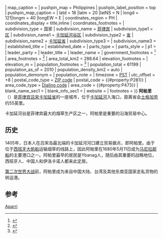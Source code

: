 {{No footnotes|time=2021-05-29T03:36:08+00:00}}

{{Infobox settlement
<!-- See Template:Infobox settlement for additional fields and descriptions -->
| name                    = Aparri<br/>阿帕里
| settlement_type         = 
| image_skyline           = Aparri Beach-c.jpg
| image_caption           = 
| image_flag              = 
| image_seal              = 
| nickname                = 
| motto                   = 
| image_map               = {{#property:P242}}
| map_caption             = 
| pushpin_map             = Philippines
| pushpin_label_position  = top
| pushpin_map_caption     = 
| latd  = 18 |latm  = 20 |latNS  = N
| longd = 121|longm = 40 |longEW = E
| coordinates_region      = PH
| coordinates_display     = title,inline
| coordinates_footnotes   = 
| subdivision_type        = 国家
| subdivision_name        = [[菲律宾|菲律宾]]
| subdivision_type1       = [[菲律宾行政区划|区]]
| subdivision_name1       = [[卡加延河谷区|卡加延河谷区]]
| subdivision_type2       = [[菲律宾省份列表|省]]
| subdivision_name2       = [[卡加延省|卡加延省]]
| subdivision_type3       = 
| subdivision_name3       = 
| established_title       = 
| established_date        = 
| parts_type              = 
| parts_style             = 
| p1                      = 
| leader_party            = 
| leader_title            = 
| leader_name             = 
| government_footnotes    = <ref name=comelec>{{cite web |url=http://www.comelec.gov.ph/?r=Archives/RegularElections/2013NLE/Results/citymuni2013 |title=Official City/Municipal 2013 Election Results |publisher=Commission on Elections (COMELEC) |location=Intramuros, Manila, Philippines |date=11 September 2013 |accessdate=24 January 2014 |archive-date=2016-05-27 |archive-url=https://web.archive.org/web/20160527051618/http://www.comelec.gov.ph/?r=Archives%2FRegularElections%2F2013NLE%2FResults%2Fcitymuni2013 |dead-url=no }}</ref>
| area_footnotes          = <ref name=nscb>{{cite web |title=Province: CAGAYAN |url=http://www.nscb.gov.ph/activestats/psgc/province.asp?regName=REGION+II+%28Cagayan+Valley%29&regCode=02&provCode=021500000&provName=CAGAYAN |work=PSGC Interactive |publisher=National Statistical Coordination Board |accessdate=24 January 2014 |location=Makati City, Philippines |deadurl=yes |archiveurl=https://web.archive.org/web/20140202172357/http://www.nscb.gov.ph/activestats/psgc/province.asp?regName=REGION+II+%28Cagayan+Valley%29&regCode=02&provCode=021500000&provName=CAGAYAN |archivedate=2014年2月2日 |df= }}</ref>
| area_total_km2          = 286.64
| elevation_footnotes     = 
| elevation_m             =
| population_footnotes    = <ref name=NSO10>{{cite web |url=http://www.census.gov.ph/sites/default/files/attachments/hsd/pressrelease/Cagayan%20Valley.pdf |title=Total Population by Province, City, Municipality and Barangay: as of May 1, 2010 |work=2010 Census of Population and Housing |publisher=National Statistics Office |accessdate=24 January 2014 |archive-date=2013-11-14 |archive-url=https://web.archive.org/web/20131114215939/http://www.census.gov.ph/sites/default/files/attachments/hsd/pressrelease/Cagayan%20Valley.pdf |dead-url=yes }}</ref>
| population_total        = 61199
| population_as_of        = 2010
| population_density_km2  = auto
| population_demonym      = 
| population_note         = 
| timezone                = [[菲律宾标准时间|PST]]
| utc_offset              = +8
| postal_code_type        = [[List_of_ZIP_codes_in_the_Philippines|ZIP code]]
| postal_code             = {{#property:P281}}
| area_code_type          = [[Telephone_numbers_in_the_Philippines|Dialing code]]
| area_code               = {{#property:P473}}
| blank_name_sec1         = 
| blank_info_sec1         = 
| website                 = 
| footnotes               = 
}}
'''阿帕里'''（{{lang-en|'''Aparri'''}}）是[[菲律宾|菲律宾]][[吕宋|吕宋]][[卡加延省|卡加延省]]的一座城市，位于[[卡加延河|卡加延河]]入海口，距离省会[[土格加劳|土格加劳]]约55英里。

卡加延河谷是菲律宾最大的烟草生产区之一，阿帕里是重要的沿海贸易中心。

==历史==
1405年，日本人在吕宋岛最北端的卡加延河河口建立贸易据点，即阿帕里。由于位于[[西班牙大帆船|西班牙大帆船]]运输烟草的线路上，因此阿帕里在1680年5月11日成为[[马尼拉邮船|马尼拉邮船]]的主要港口之一。阿帕里最早的居民是Ybanag人，随后由其重要的战略地位，西班牙人、中国人和伊洛卡诺人都来此定居。

[[第二次世界大战|第二次世界大战]]前，阿帕里成为来自中国大陆、台湾及其他东南亚国家走私货物的转运港。

==参考==
{{reflist}}

[[category:菲律宾城市|Aparri]]